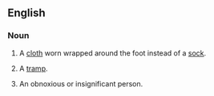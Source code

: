 ==English==
{{rfv}}
===Noun===
{{en-noun|sg=[[toe]] [[rag]]}}

# {{archaic}} A [[cloth]] worn wrapped around the foot instead of a [[sock]].
# {{UK|Ireland}} A [[tramp]].
# {{slang|pejorative}} An obnoxious or insignificant person.